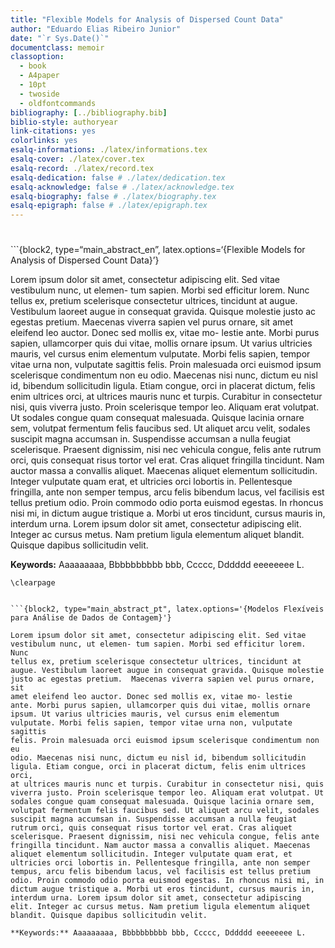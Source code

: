 ```yaml
---
title: "Flexible Models for Analysis of Dispersed Count Data"
author: "Eduardo Elias Ribeiro Junior"
date: "`r Sys.Date()`"
documentclass: memoir
classoption:
  - book
  - A4paper
  - 10pt
  - twoside
  - oldfontcommands
bibliography: [../bibliography.bib]
biblio-style: authoryear
link-citations: yes
colorlinks: yes
esalq-informations: ./latex/informations.tex
esalq-cover: ./latex/cover.tex
esalq-record: ./latex/record.tex
esalq-dedication: false # ./latex/dedication.tex
esalq-acknowledge: false # ./latex/acknowledge.tex
esalq-biography: false # ./latex/biography.tex
esalq-epigraph: false # ./latex/epigraph.tex
---
```


# {-}

```{block2, type="main_abstract_en", latex.options='{Flexible Models for Analysis of Dispersed Count Data}'}

Lorem ipsum dolor sit amet, consectetur adipiscing elit. Sed vitae
vestibulum nunc, ut elemen- tum sapien. Morbi sed efficitur lorem. Nunc
tellus ex, pretium scelerisque consectetur ultrices, tincidunt at
augue. Vestibulum laoreet augue in consequat gravida. Quisque molestie
justo ac egestas pretium.  Maecenas viverra sapien vel purus ornare, sit
amet eleifend leo auctor. Donec sed mollis ex, vitae mo- lestie
ante. Morbi purus sapien, ullamcorper quis dui vitae, mollis ornare
ipsum. Ut varius ultricies mauris, vel cursus enim elementum
vulputate. Morbi felis sapien, tempor vitae urna non, vulputate sagittis
felis. Proin malesuada orci euismod ipsum scelerisque condimentum non eu
odio. Maecenas nisi nunc, dictum eu nisl id, bibendum sollicitudin
ligula. Etiam congue, orci in placerat dictum, felis enim ultrices orci,
at ultrices mauris nunc et turpis. Curabitur in consectetur nisi, quis
viverra justo. Proin scelerisque tempor leo. Aliquam erat volutpat. Ut
sodales congue quam consequat malesuada. Quisque lacinia ornare sem,
volutpat fermentum felis faucibus sed. Ut aliquet arcu velit, sodales
suscipit magna accumsan in. Suspendisse accumsan a nulla feugiat
scelerisque. Praesent dignissim, nisi nec vehicula congue, felis ante
rutrum orci, quis consequat risus tortor vel erat. Cras aliquet
fringilla tincidunt. Nam auctor massa a convallis aliquet. Maecenas
aliquet elementum sollicitudin. Integer vulputate quam erat, et
ultricies orci lobortis in. Pellentesque fringilla, ante non semper
tempus, arcu felis bibendum lacus, vel facilisis est tellus pretium
odio. Proin commodo odio porta euismod egestas. In rhoncus nisi mi, in
dictum augue tristique a. Morbi ut eros tincidunt, cursus mauris in,
interdum urna. Lorem ipsum dolor sit amet, consectetur adipiscing
elit. Integer ac cursus metus. Nam pretium ligula elementum aliquet
blandit. Quisque dapibus sollicitudin velit.
\vspace*{0.3cm}

**Keywords:** Aaaaaaaaa, Bbbbbbbbbb bbb, Ccccc, Dddddd eeeeeeee L.

```
\clearpage


```{block2, type="main_abstract_pt", latex.options='{Modelos Flexíveis para Análise de Dados de Contagem}'}

Lorem ipsum dolor sit amet, consectetur adipiscing elit. Sed vitae
vestibulum nunc, ut elemen- tum sapien. Morbi sed efficitur lorem. Nunc
tellus ex, pretium scelerisque consectetur ultrices, tincidunt at
augue. Vestibulum laoreet augue in consequat gravida. Quisque molestie
justo ac egestas pretium.  Maecenas viverra sapien vel purus ornare, sit
amet eleifend leo auctor. Donec sed mollis ex, vitae mo- lestie
ante. Morbi purus sapien, ullamcorper quis dui vitae, mollis ornare
ipsum. Ut varius ultricies mauris, vel cursus enim elementum
vulputate. Morbi felis sapien, tempor vitae urna non, vulputate sagittis
felis. Proin malesuada orci euismod ipsum scelerisque condimentum non eu
odio. Maecenas nisi nunc, dictum eu nisl id, bibendum sollicitudin
ligula. Etiam congue, orci in placerat dictum, felis enim ultrices orci,
at ultrices mauris nunc et turpis. Curabitur in consectetur nisi, quis
viverra justo. Proin scelerisque tempor leo. Aliquam erat volutpat. Ut
sodales congue quam consequat malesuada. Quisque lacinia ornare sem,
volutpat fermentum felis faucibus sed. Ut aliquet arcu velit, sodales
suscipit magna accumsan in. Suspendisse accumsan a nulla feugiat
rutrum orci, quis consequat risus tortor vel erat. Cras aliquet
scelerisque. Praesent dignissim, nisi nec vehicula congue, felis ante
fringilla tincidunt. Nam auctor massa a convallis aliquet. Maecenas
aliquet elementum sollicitudin. Integer vulputate quam erat, et
ultricies orci lobortis in. Pellentesque fringilla, ante non semper
tempus, arcu felis bibendum lacus, vel facilisis est tellus pretium
odio. Proin commodo odio porta euismod egestas. In rhoncus nisi mi, in
dictum augue tristique a. Morbi ut eros tincidunt, cursus mauris in,
interdum urna. Lorem ipsum dolor sit amet, consectetur adipiscing
elit. Integer ac cursus metus. Nam pretium ligula elementum aliquet
blandit. Quisque dapibus sollicitudin velit.

**Keywords:** Aaaaaaaaa, Bbbbbbbbbb bbb, Ccccc, Dddddd eeeeeeee L.

```
\clearpage
